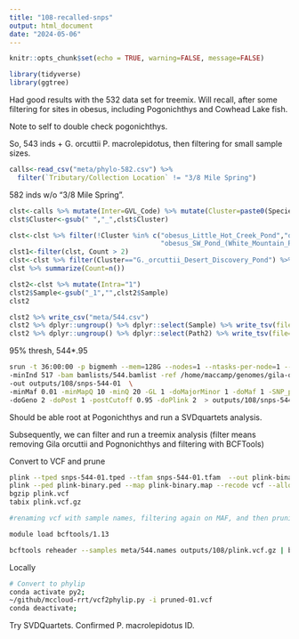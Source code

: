 ```yaml
---
title: "108-recalled-snps"
output: html_document
date: "2024-05-06"
---
```


```r
knitr::opts_chunk$set(echo = TRUE, warning=FALSE, message=FALSE)
```

```r
library(tidyverse)
library(ggtree)
```


Had good results with the 532 data set for treemix. Will recall, after some filtering for sites in obesus, including Pogonichthys and Cowhead Lake fish.

Note to self to double check pogonichthys.

So, 543 inds +  G. orcuttii P. macrolepidotus, then filtering for small sample sizes.

```r
calls<-read_csv("meta/phylo-582.csv") %>% 
  filter(`Tributary/Collection Location` != "3/8 Mile Spring")
```

582 inds w/o "3/8 Mile Spring".   

```r
clst<-calls %>% mutate(Inter=GVL_Code) %>% mutate(Cluster=paste0(Species,"_",`Tributary/Collection Location`)) 
clst$Cluster<-gsub(" ","_",clst$Cluster)

clst<-clst %>% filter(!Cluster %in% c("obesus_Little_Hot_Creek_Pond","obesus_Little_Hot_Creek","obesus_Upper_Owens_Gorge","obesus_SE_Pond_(White_Mountain_Research_Center",
                                      "obesus_SW_Pond_(White_Mountain_Research_Center")) %>% group_by(Cluster) %>% mutate(Count=n())
clst1<-filter(clst, Count > 2)
clst<-clst %>% filter(Cluster=="G._orcuttii_Desert_Discovery_Pond") %>% bind_rows(clst1)
clst %>% summarize(Count=n())

clst2<-clst %>% mutate(Intra="1")
clst2$Sample<-gsub("_1","",clst2$Sample)
clst2
```

```r
clst2 %>% write_csv("meta/544.csv")
clst2 %>% dplyr::ungroup() %>% dplyr::select(Sample) %>% write_tsv(file="meta/544.names", col_names=FALSE)
clst2 %>% dplyr::ungroup() %>% dplyr::select(Path2) %>% write_tsv(file="bamlists/544.bamlist", col_names=FALSE)
```

95% thresh, 544*.95
```sh
srun -t 36:00:00 -p bigmemh --mem=128G --nodes=1 --ntasks-per-node=1 --cpus-per-task=12 $HOME/angsd/angsd -nthreads 24 \
-minInd 517 -bam bamlists/544.bamlist -ref /home/maccamp/genomes/gila-orcutti/GCA_026230005.1_fGilOrc1.0.hap1_genomic.fna.gz \
-out outputs/108/snps-544-01  \
-minMaf 0.01 -minMapQ 10 -minQ 20 -GL 1 -doMajorMinor 1 -doMaf 1 -SNP_pval 1e-6 \
-doGeno 2 -doPost 1 -postCutoff 0.95 -doPlink 2  > outputs/108/snps-544-01.out 2> outputs/108/snps-544-01.err &
```


Should be able root at Pogonichthys and run a SVDquartets analysis.

Subsequently, we can filter and run a treemix analysis (filter means removing Gila orcuttii and Pognonichthys and filtering with BCFTools)

Convert to VCF and prune

```sh
plink --tped snps-544-01.tped --tfam snps-544-01.tfam  --out plink-binary --recode --allow-extra-chr --noweb
plink --ped plink-binary.ped --map plink-binary.map --recode vcf --allow-extra-chr -out plink
bgzip plink.vcf 
tabix plink.vcf.gz

#renaming vcf with sample names, filtering again on MAF, and then pruning, selecting random SNP

module load bcftools/1.13

bcftools reheader --samples meta/544.names outputs/108/plink.vcf.gz | bcftools +fill-tags -- -t MAF | bcftools view -q 0.01:minor | bcftools +prune -m 0.2 -w 10000bp -n 1 -N random > outputs/108/pruned.vcf
```

Locally
```sh
# Convert to phylip 
conda activate py2;
~/github/mccloud-rrt/vcf2phylip.py -i pruned-01.vcf 
conda deactivate;
```

Try SVDQuartets. Confirmed P. macrolepidotus ID.     




